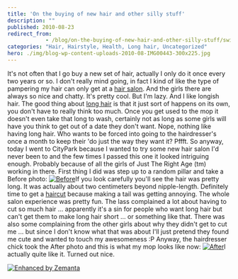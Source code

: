 ```yaml
---
title: 'On the buying of new hair and other silly stuff'
description: ""
published: 2010-08-23
redirect_from: 
            - /blog/on-the-buying-of-new-hair-and-other-silly-stuff/swizec/1437
categories: "Hair, Hairstyle, Health, Long hair, Uncategorized"
hero: ./img/blog-wp-content-uploads-2010-08-IMG00443-300x225.jpg
---
```

It&#x27;s not often that I go buy a new set of hair, actually I only do it once every two years or so. I don&#x27;t really mind going, in fact I kind of like the type of pampering my hair can only get at a [hair salon](http://en.wikipedia.org/wiki/Beauty_salon "Beauty salon"). And the girls there are always so nice and chatty. It&#x27;s pretty cool. But I&#x27;m lazy. And I like longish hair. The good thing about [long hair](http://en.wikipedia.org/wiki/Long_hair "Long hair") is that it just sort of happens on its own, you don&#x27;t have to really think too much. Once you get used to the mop it doesn&#x27;t even take that long to wash, certainly not as long as some girls will have you think to get out of a date they don&#x27;t want. Nope, nothing like having long hair. Who wants to be forced into going to the hairdresser&#x27;s once a month to keep their &#x27;do just the way they want it? Pffft. So anyway, today I went to CityPark because I wanted to try some new hair salon I&#x27;d never been to and the few times I passed this one it looked intriguing enough. Probably because of all the girls of Just The Right Age (tm) working in there. First thing I did was step up to a random pillar and take a Before photo: [![](./img/blog-wp-content-uploads-2010-08-IMG00443-300x225.jpg "Before")](http://swizec.com/blog/wp-content/uploads/2010/08/IMG00443.jpg)If you look carefully you&#x27;ll see the hair was pretty long. It was actually about two centimeters beyond nipple-length. Definitely time to get a [haircut](http://en.wikipedia.org/wiki/Hairstyle "Hairstyle") because making a tail was getting annoying. The whole salon experience was pretty fun. The lass complained a lot about having to cut so much hair ... apparently it&#x27;s a sin for people who want long hair but can&#x27;t get them to make long hair short ... or something like that. There was also some complaining from the other girls about why they didn&#x27;t get to cut me ... but since I don&#x27;t know what that was about I&#x27;ll just pretend they found me cute and wanted to touch my awesomeness :P Anyway, the hairdresser chick took the After photo and this is what my mop looks like now: [![](./img/blog-wp-content-uploads-2010-08-IMG00445-300x225.jpg "After")](http://swizec.com/blog/wp-content/uploads/2010/08/IMG00445.jpg)I actually quite like it. Turned out nice.

[![Enhanced by Zemanta](http://img.zemanta.com/zemified_e.png?x-id=eb95657e-4e29-4b56-a242-9092955a236b)](http://www.zemanta.com/ "Enhanced by Zemanta")